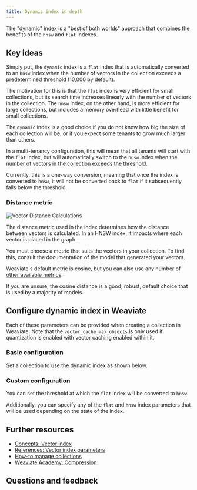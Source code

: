 ```yaml
---
title: Dynamic index in depth
---
```



The "dynamic" index is a "best of both worlds" approach that combines the benefits of the `hnsw` and `flat` indexes.


<DynamicAsyncRequirements/>

## <i class="fa-solid fa-square-chevron-right"></i> Key ideas

Simply put, the `dynamic` index is a `flat` index that is automatically converted to an `hnsw` index when the number of vectors in the collection exceeds a predetermined threshold (10,000 by default).

The motivation for this is that the `flat` index is very efficient for small collections, but its search time increases linearly with the number of vectors in the collection. The `hnsw` index, on the other hand, is more efficient for large collections, but includes a memory overhead with little benefit for small collections.

The `dynamic` index is a good choice if you do not know how big the size of each collection will be, or if you expect some tenants to grow much larger than others.

In a multi-tenancy configuration, this will mean that all tenants will start with the `flat` index, but will automatically switch to the `hnsw` index when the number of vectors in the collection exceeds the threshold.

Currently, this is a one-way conversion, meaning that once the index is converted to `hnsw`, it will not be converted back to `flat` if it subsequently falls below the threshold.

### <i class="fa-solid fa-chalkboard"></i> Distance metric

![Vector Distance Calculations](./img/vector_distance.png)

The distance metric used in the index determines how the distance between vectors is calculated. In an HNSW index, it impacts where each vector is placed in the graph.

You must choose a metric that suits the vectors in your collection. To find this, consult the documentation of the model that generated your vectors.

Weaviate's default metric is cosine, but you can also use any number of [other available metrics](/docs/weaviate/config-refs/distances.md).

If you are unsure, the cosine distance is a good, robust, default choice that is used by a majority of models.

## <i class="fa-solid fa-square-chevron-right"></i> Configure dynamic index in Weaviate

Each of these parameters can be provided when creating a collection in Weaviate. Note that the `vector_cache_max_objects` is only used if quantization is enabled with vector caching enabled within it.

### <i class="fa-solid fa-code"></i> Basic configuration

Set a collection to use the dynamic index as shown below.

<FilteredTextBlock
  text={PyCode}
  startMarker="# START ConfigDynamic"
  endMarker="# END ConfigDynamic"
  language="py"
/>

### <i class="fa-solid fa-code"></i> Custom configuration

You can set the threshold at which the `flat` index will be converted to `hnsw`.

Additionally, you can specify any of the `flat` and `hnsw` index parameters that will be used depending on the state of the index.

<FilteredTextBlock
  text={PyCode}
  startMarker="# START CustomConfigDynamic"
  endMarker="# END CustomConfigDynamic"
  language="py"
/>

## <i class="fa-solid fa-square-chevron-right"></i> Further resources

- [Concepts: Vector index](/docs/weaviate/concepts/indexing/vector-index.md)
- [References: Vector index parameters](/docs/weaviate/config-refs/schema/vector-index.md)
- [How-to manage collections](../../../weaviate/manage-collections/index.mdx)
- [Weaviate Academy: Compression](../compression/index.md)

## Questions and feedback


<DocsFeedback/>

